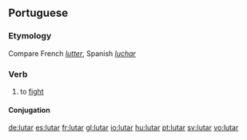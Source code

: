 ==Portuguese==

===Etymology===
Compare French ''[[lutter]]'', Spanish ''[[luchar]]''

===Verb===
{{infl|pt|verb}}

# to [[fight]]

====Conjugation====
{{pt-conj-ar|lut}}

[[de:lutar]]
[[es:lutar]]
[[fr:lutar]]
[[gl:lutar]]
[[io:lutar]]
[[hu:lutar]]
[[pt:lutar]]
[[sv:lutar]]
[[vo:lutar]]